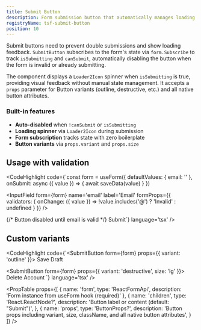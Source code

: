 ```yaml
---
title: Submit Button
description: Form submission button that automatically manages loading and disabled states based on form validation and submission status.
registryName: tsf-submit-button
position: 10
---
```


Submit buttons need to prevent double submissions and show loading feedback. `SubmitButton` subscribes to the form's state via `form.Subscribe` to track `isSubmitting` and `canSubmit`, automatically disabling the button when the form is invalid or already submitting.

The component displays a `Loader2Icon` spinner when `isSubmitting` is true, providing visual feedback without manual state management. It accepts a `props` parameter for Button variants (outline, destructive, etc.) and all native button attributes.

### Built-in features

- **Auto-disabled** when `!canSubmit` or `isSubmitting`
- **Loading spinner** via `Loader2Icon` during submission
- **Form subscription** tracks state with zero boilerplate
- **Button variants** via `props.variant` and `props.size`

## Usage with validation

<CodeHighlight code={`const form = useForm({
    defaultValues: { email: '' },
    onSubmit: async ({ value }) => {
      await saveData(value)
    }
})

<InputField
    form={form}
    name='email'
    label='Email'
    formProps={{
      validators: {
        onChange: ({ value }) => !value.includes('@') ? 'Invalid' : undefined
      }
    }}
/>

{/* Button disabled until email is valid */}
<SubmitButton form={form}>Submit</SubmitButton>`} language='tsx' />

## Custom variants

<CodeHighlight code={`<SubmitButton form={form} props={{ variant: 'outline' }}>
    Save Draft
</SubmitButton>

<SubmitButton form={form} props={{ variant: 'destructive', size: 'lg' }}>
    Delete Account
</SubmitButton>`} language='tsx' />

<ItemExamples registryName='tsf-submit-button' />

<PropTable props={[
  {
    name: 'form',
    type: 'ReactFormApi<TFormData>',
    description: 'Form instance from useForm hook (required)'
  },
  {
    name: 'children',
    type: 'React.ReactNode?',
    description: 'Button label or content (default: "Submit")',
  },
  {
    name: 'props',
    type: 'ButtonProps?',
    description: 'Button props including variant, size, className, and all native button attributes',
  }
]} />
